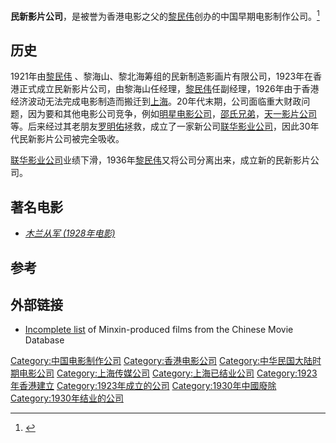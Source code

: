 '''民新影片公司'''，是被誉为香港电影之父的[[黎民伟|黎民伟]]创办的中国早期电影制作公司。<ref>{{cite news |title=娱乐圈豪门世家揭秘 |url=http://news.youth.cn/rd/tp/201108/t20110811_1702294_1.htm |accessdate=2021-11-09 |work=中国青年网 |archive-date=2021-11-09 |archive-url=https://web.archive.org/web/20211109211342/http://news.youth.cn/rd/tp/201108/t20110811_1702294_1.htm |dead-url=no }}</ref>

== 历史 ==
1921年由[[黎民伟|黎民伟]] 、黎海山、黎北海筹组的民新制造影画片有限公司，1923年在香港正式成立民新影片公司，由黎海山任经理，[[黎民伟|黎民伟]]任副经理，1926年由于香港经济波动无法完成电影制造而搬迁到[[上海|上海]]。20年代末期，公司面临重大财政问题，因为要和其他电影公司竞争，例如[[明星电影公司|明星电影公司]]，[[邵氏兄弟|邵氏兄弟]]，[[天一影片公司|天一影片公司]]等。后来经过其老朋友[[罗明佑|罗明佑]]拯救，成立了一家新公司[[联华影业公司|联华影业公司]]，因此30年代民新影片公司被完全吸收。

[[联华影业公司|联华影业公司]]业绩下滑，1936年[[黎民伟|黎民伟]]又将公司分离出来，成立新的民新影片公司。

==著名电影==
* ''[[木兰从军_(1928年电影)|木兰从军 (1928年电影)]]''

==参考==
{{reflist}}
==外部链接==
* [http://www.dianying.com/en/company/Minxin Incomplete list] {{Wayback|url=http://www.dianying.com/en/company/Minxin |date=20160303182439 }} of Minxin-produced films from the Chinese Movie Database

[[Category:中国电影制作公司|Category:中国电影制作公司]]
[[Category:香港电影公司|Category:香港电影公司]]
[[Category:中华民国大陆时期电影公司|Category:中华民国大陆时期电影公司]]
[[Category:上海传媒公司|Category:上海传媒公司]]
[[Category:上海已结业公司|Category:上海已结业公司]]
[[Category:1923年香港建立|Category:1923年香港建立]]
[[Category:1923年成立的公司|Category:1923年成立的公司]]
[[Category:1930年中國廢除|Category:1930年中國廢除]]
[[Category:1930年结业的公司|Category:1930年结业的公司]]